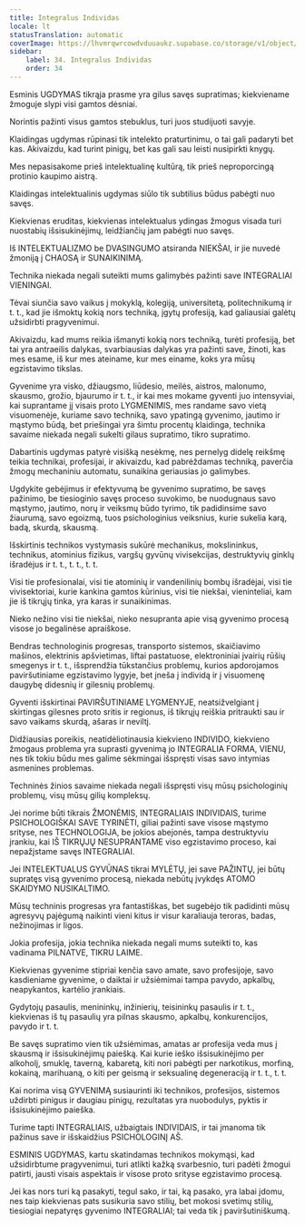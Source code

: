 ```yaml
---
title: Integralus Individas
locale: lt
statusTranslation: automatic
coverImage: https://lhvmrqwrcowdvduuaukz.supabase.co/storage/v1/object/public/strapi-uploads/small_cover-educacion-fundamental.webp-2d51a7828a2b1309555be27f7e2a61a0.webp
sidebar:
    label: 34. Integralus Individas
    order: 34
---
```

Esminis UGDYMAS tikrąja prasme yra gilus savęs supratimas; kiekviename žmoguje slypi visi gamtos dėsniai.

Norintis pažinti visus gamtos stebuklus, turi juos studijuoti savyje.

Klaidingas ugdymas rūpinasi tik intelekto praturtinimu, o tai gali padaryti bet kas. Akivaizdu, kad turint pinigų, bet kas gali sau leisti nusipirkti knygų.

Mes nepasisakome prieš intelektualinę kultūrą, tik prieš neproporcingą protinio kaupimo aistrą.

Klaidingas intelektualinis ugdymas siūlo tik subtilius būdus pabėgti nuo savęs.

Kiekvienas eruditas, kiekvienas intelektualus ydingas žmogus visada turi nuostabių išsisukinėjimų, leidžiančių jam pabėgti nuo savęs.

Iš INTELEKTUALIZMO be DVASINGUMO atsiranda NIEKŠAI, ir jie nuvedė žmoniją į CHAOSĄ ir SUNAIKINIMĄ.

Technika niekada negali suteikti mums galimybės pažinti save INTEGRALIAI VIENINGAI.

Tėvai siunčia savo vaikus į mokyklą, kolegiją, universitetą, politechnikumą ir t. t., kad jie išmoktų kokią nors techniką, įgytų profesiją, kad galiausiai galėtų užsidirbti pragyvenimui.

Akivaizdu, kad mums reikia išmanyti kokią nors techniką, turėti profesiją, bet tai yra antraeilis dalykas, svarbiausias dalykas yra pažinti save, žinoti, kas mes esame, iš kur mes ateiname, kur mes einame, koks yra mūsų egzistavimo tikslas.

Gyvenime yra visko, džiaugsmo, liūdesio, meilės, aistros, malonumo, skausmo, grožio, bjaurumo ir t. t., ir kai mes mokame gyventi juo intensyviai, kai suprantame jį visais proto LYGMENIMIS, mes randame savo vietą visuomenėje, kuriame savo techniką, savo ypatingą gyvenimo, jautimo ir mąstymo būdą, bet priešingai yra šimtu procentų klaidinga, technika savaime niekada negali sukelti gilaus supratimo, tikro supratimo.

Dabartinis ugdymas patyrė visišką nesėkmę, nes pernelyg didelę reikšmę teikia technikai, profesijai, ir akivaizdu, kad pabrėždamas techniką, paverčia žmogų mechaniniu automatu, sunaikina geriausias jo galimybes.

Ugdykite gebėjimus ir efektyvumą be gyvenimo supratimo, be savęs pažinimo, be tiesioginio savęs proceso suvokimo, be nuodugnaus savo mąstymo, jautimo, norų ir veiksmų būdo tyrimo, tik padidinsime savo žiaurumą, savo egoizmą, tuos psichologinius veiksnius, kurie sukelia karą, badą, skurdą, skausmą.

Išskirtinis technikos vystymasis sukūrė mechanikus, mokslininkus, technikus, atominius fizikus, vargšų gyvūnų vivisekcijas, destruktyvių ginklų išradėjus ir t. t., t. t., t. t.

Visi tie profesionalai, visi tie atominių ir vandenilinių bombų išradėjai, visi tie vivisektoriai, kurie kankina gamtos kūrinius, visi tie niekšai, vieninteliai, kam jie iš tikrųjų tinka, yra karas ir sunaikinimas.

Nieko nežino visi tie niekšai, nieko nesupranta apie visą gyvenimo procesą visose jo begalinėse apraiškose.

Bendras technologinis progresas, transporto sistemos, skaičiavimo mašinos, elektrinis apšvietimas, liftai pastatuose, elektroniniai įvairių rūšių smegenys ir t. t., išsprendžia tūkstančius problemų, kurios apdorojamos paviršutiniame egzistavimo lygyje, bet įneša į individą ir į visuomenę daugybę didesnių ir gilesnių problemų.

Gyventi išskirtinai PAVIRŠUTINIAME LYGMENYJE, neatsižvelgiant į skirtingas gilesnes proto sritis ir regionus, iš tikrųjų reiškia pritraukti sau ir savo vaikams skurdą, ašaras ir neviltį.

Didžiausias poreikis, neatidėliotinausia kiekvieno INDIVIDO, kiekvieno žmogaus problema yra suprasti gyvenimą jo INTEGRALIA FORMA, VIENU, nes tik tokiu būdu mes galime sėkmingai išspręsti visas savo intymias asmenines problemas.

Techninės žinios savaime niekada negali išspręsti visų mūsų psichologinių problemų, visų mūsų gilių kompleksų.

Jei norime būti tikrais ŽMONĖMIS, INTEGRALIAIS INDIVIDAIS, turime PSICHOLOGIŠKAI SAVE TYRINĖTI, giliai pažinti save visose mąstymo srityse, nes TECHNOLOGIJA, be jokios abejonės, tampa destruktyviu įrankiu, kai IŠ TIKRŲJŲ NESUPRANTAME viso egzistavimo proceso, kai nepažįstame savęs INTEGRALIAI.

Jei INTELEKTUALUS GYVŪNAS tikrai MYLĖTŲ, jei save PAŽINTŲ, jei būtų supratęs visą gyvenimo procesą, niekada nebūtų įvykdęs ATOMO SKAIDYMO NUSIKALTIMO.

Mūsų techninis progresas yra fantastiškas, bet sugebėjo tik padidinti mūsų agresyvų pajėgumą naikinti vieni kitus ir visur karaliauja teroras, badas, nežinojimas ir ligos.

Jokia profesija, jokia technika niekada negali mums suteikti to, kas vadinama PILNATVE, TIKRU LAIME.

Kiekvienas gyvenime stipriai kenčia savo amate, savo profesijoje, savo kasdieniame gyvenime, o daiktai ir užsiėmimai tampa pavydo, apkalbų, neapykantos, kartėlio įrankiais.

Gydytojų pasaulis, menininkų, inžinierių, teisininkų pasaulis ir t. t., kiekvienas iš tų pasaulių yra pilnas skausmo, apkalbų, konkurencijos, pavydo ir t. t.

Be savęs supratimo vien tik užsiėmimas, amatas ar profesija veda mus į skausmą ir išsisukinėjimų paiešką. Kai kurie ieško išsisukinėjimo per alkoholį, smuklę, taverną, kabaretą, kiti nori pabėgti per narkotikus, morfiną, kokainą, marihuaną, o kiti per geismą ir seksualinę degeneraciją ir t. t., t. t.

Kai norima visą GYVENIMĄ susiaurinti iki technikos, profesijos, sistemos uždirbti pinigus ir daugiau pinigų, rezultatas yra nuobodulys, pyktis ir išsisukinėjimo paieška.

Turime tapti INTEGRALIAIS, užbaigtais INDIVIDAIS, ir tai įmanoma tik pažinus save ir išskaidžius PSICHOLOGINĮ AŠ.

ESMINIS UGDYMAS, kartu skatindamas technikos mokymąsi, kad užsidirbtume pragyvenimui, turi atlikti kažką svarbesnio, turi padėti žmogui patirti, jausti visais aspektais ir visose proto srityse egzistavimo procesą.

Jei kas nors turi ką pasakyti, tegul sako, ir tai, ką pasako, yra labai įdomu, nes taip kiekvienas pats susikuria savo stilių, bet mokosi svetimų stilių, tiesiogiai nepatyręs gyvenimo INTEGRALIAI; tai veda tik į paviršutiniškumą.

